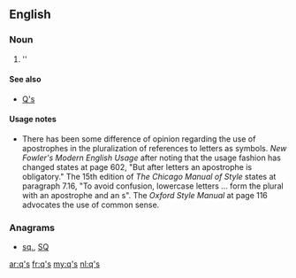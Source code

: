 ==English==

===Noun===
{{head|en|plural}}

# ''{{plural of|q|lang=en}}

====See also====
* [[Q's]]

====Usage notes====
* There has been some difference of opinion regarding the use of apostrophes in the pluralization of references to letters as symbols.  ''New Fowler's Modern English Usage'' after noting that the usage fashion has changed states at page 602, "But after letters an apostrophe is obligatory."    The 15th edition of ''The Chicago Manual of Style'' states at paragraph 7.16, "To avoid confusion, lowercase letters ... form the plural with an apostrophe and an s".  The ''Oxford Style Manual'' at page 116 advocates the use of common sense.

===Anagrams===
* [[sq.#English|sq.]], [[SQ#English|SQ]]

[[ar:q's]]
[[fr:q's]]
[[my:q's]]
[[nl:q's]]